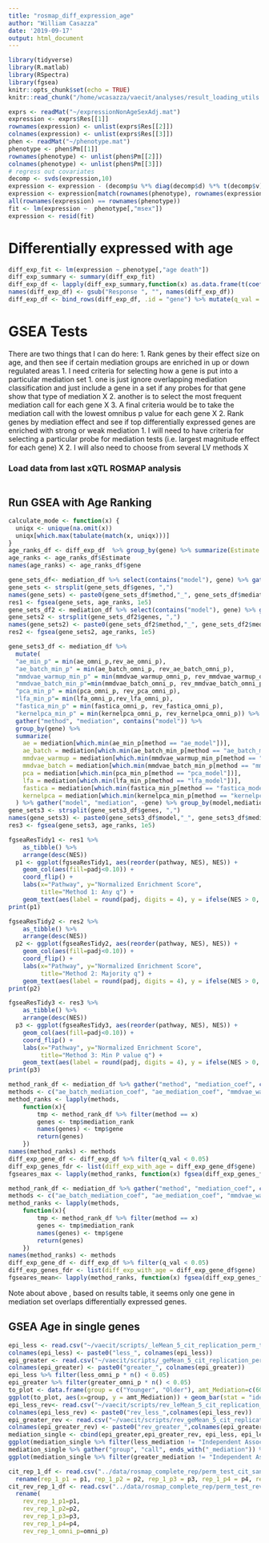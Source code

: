 ```yaml
---
title: "rosmap_diff_expression_age"
author: "William Casazza"
date: '2019-09-17'
output: html_document
---
```


```r
library(tidyverse)
library(R.matlab)
library(RSpectra)
library(fgsea)
knitr::opts_chunk$set(echo = TRUE)
knitr::read_chunk("/home/wcasazza/vaecit/analyses/result_loading_utils.R")
```


```r
exprs <- readMat("~/expressionNonAgeSexAdj.mat")
expression <- exprs$Res[[1]]
rownames(expression) <- unlist(exprs$Res[[2]])
colnames(expression) <- unlist(exprs$Res[[3]])
phen <- readMat("~/phenotype.mat")
phenotype <- phen$Pm[[1]]
rownames(phenotype) <- unlist(phen$Pm[[2]])
colnames(phenotype) <- unlist(phen$Pm[[3]])
# regress out covariates
decomp <- svds(expression,10)
expression <- expression - (decomp$u %*% diag(decomp$d) %*% t(decomp$v))
expression <- expression[match(rownames(phenotype), rownames(expression)),]
all(rownames(expression) == rownames(phenotype))
fit <- lm(expression ~  phenotype[,"msex"])
expression <- resid(fit)
```

# Differentially expressed with age
```r
diff_exp_fit <- lm(expression ~ phenotype[,"age death"])
diff_exp_summary <- summary(diff_exp_fit)
diff_exp_df <- lapply(diff_exp_summary,function(x) as.data.frame(t(coef(x)[1,])))
names(diff_exp_df) <- gsub("Response ", "", names(diff_exp_df))
diff_exp_df <- bind_rows(diff_exp_df, .id = "gene") %>% mutate(q_val = p.adjust(`Pr(>|t|)`, method = "BH"))
```

# GSEA Tests
There are two things that I can do here:
1. Rank genes by their effect size on age, and then see if certain mediation groups are enriched in up or down regulated areas
    1. I need criteria for selecting how a gene is put into a particular mediation set
        1. one is just ignore overlapping mediation classification and just include a gene in a set if any probes for that gene show that type of mediation X
        2. another is to select the most frequent mediation call for each gene X
        3. A final criteria would be to take the mediation call with the lowest omnibus p value for each gene X
2. Rank genes by mediation effect and see if top differentially expressed genes are enriched with strong or weak mediation
    1. I will need to have criteria for selecting a particular probe for mediation tests (i.e. largest magnitude effect for each gene) X
    2. I will also need to choose from several LV methods X

### Load data from last xQTL ROSMAP analysis
```r
```

## Run GSEA with Age Ranking
```r
calculate_mode <- function(x) {
  uniqx <- unique(na.omit(x))
  uniqx[which.max(tabulate(match(x, uniqx)))]
}
age_ranks_df <- diff_exp_df  %>% group_by(gene) %>% summarize(Estimate = Estimate[which.max(q_val)]) %>% select(gene, Estimate)
age_ranks <- age_ranks_df$Estimate
names(age_ranks) <- age_ranks_df$gene

gene_sets_df<- mediation_df %>% select(contains("model"), gene) %>% gather(key = "method", value = "mediation", contains("model")) %>% group_by(method,mediation) %>% summarise(genes = paste0(unique(gene),collapse=","))
gene_sets <- strsplit(gene_sets_df$genes, ",")
names(gene_sets) <- paste0(gene_sets_df$method,"_", gene_sets_df$mediation)
res1 <- fgsea(gene_sets, age_ranks, 1e5)
gene_sets_df2 <- mediation_df %>% select(contains("model"), gene) %>% gather(key = "method", value = "mediation", contains("model")) %>% group_by(method,gene) %>% summarize(mediation= calculate_mode(mediation)) %>% group_by(method,mediation)%>% summarise(genes = paste0(unique(gene),collapse=","))
gene_sets2 <- strsplit(gene_sets_df2$genes, ",")
names(gene_sets2) <- paste0(gene_sets_df2$method,"_", gene_sets_df2$mediation)
res2 <- fgsea(gene_sets2, age_ranks, 1e5)

gene_sets3_df <- mediation_df %>% 
  mutate(
  "ae_min_p" = min(ae_omni_p,rev_ae_omni_p),
  "ae_batch_min_p" = min(ae_batch_omni_p, rev_ae_batch_omni_p),
  "mmdvae_warmup_min_p" = min(mmdvae_warmup_omni_p, rev_mmdvae_warmup_omni_p),
  "mmdvae_batch_min_p"=min(mmdvae_batch_omni_p, rev_mmdvae_batch_omni_p),
  "pca_min_p" = min(pca_omni_p, rev_pca_omni_p),
  "lfa_min_p"= min(lfa_omni_p,rev_lfa_omni_p),
  "fastica_min_p" = min(fastica_omni_p, rev_fastica_omni_p),
  "kernelpca_min_p" = min(kernelpca_omni_p, rev_kernelpca_omni_p)) %>%
  gather("method", "mediation", contains("model")) %>%
  group_by(gene) %>%
  summarize(
    ae = mediation[which.min(ae_min_p[method == "ae_model"])],
    ae_batch = mediation[which.min(ae_batch_min_p[method == "ae_batch_model"])],
    mmdvae_warmup = mediation[which.min(mmdvae_warmup_min_p[method == "mmdvae_warmup_model"])],
    mmdvae_batch = mediation[which.min(mmdvae_batch_min_p[method == "mmdvae_batch_model"])],
    pca = mediation[which.min(pca_min_p[method == "pca_model"])],
    lfa = mediation[which.min(lfa_min_p[method == "lfa_model"])],
    fastica = mediation[which.min(fastica_min_p[method == "fastica_model"])],
    kernelpca = mediation[which.min(kernelpca_min_p[method == "kernelpca_model"])]
  ) %>% gather("model", "mediation", -gene) %>% group_by(model,mediation) %>% summarise(genes = paste0(gene,collapse = ","))
gene_sets3 <- strsplit(gene_sets3_df$genes, ",")
names(gene_sets3) <- paste0(gene_sets3_df$model,"_", gene_sets3_df$mediation)
res3 <- fgsea(gene_sets3, age_ranks, 1e5)
```

```r
fgseaResTidy1 <- res1 %>%
    as_tibble() %>%
    arrange(desc(NES))
  p1 <- ggplot(fgseaResTidy1, aes(reorder(pathway, NES), NES)) +
    geom_col(aes(fill=padj<0.10)) +
    coord_flip() +
    labs(x="Pathway", y="Normalized Enrichment Score",
         title="Method 1: Any q") + 
    geom_text(aes(label = round(padj, digits = 4), y = ifelse(NES > 0, -0.25, 0.25)),size = 3, position = position_identity())+theme_bw()
print(p1)

fgseaResTidy2 <- res2 %>%
    as_tibble() %>%
    arrange(desc(NES))
  p2 <- ggplot(fgseaResTidy2, aes(reorder(pathway, NES), NES)) +
    geom_col(aes(fill=padj<0.10)) +
    coord_flip() +
    labs(x="Pathway", y="Normalized Enrichment Score",
         title="Method 2: Majority q") + 
    geom_text(aes(label = round(padj, digits = 4), y = ifelse(NES > 0, -0.25, 0.25)),size = 3, position = position_identity())+theme_bw()
print(p2)

fgseaResTidy3 <- res3 %>%
    as_tibble() %>%
    arrange(desc(NES))
  p3 <- ggplot(fgseaResTidy3, aes(reorder(pathway, NES), NES)) +
    geom_col(aes(fill=padj<0.10)) +
    coord_flip() +
    labs(x="Pathway", y="Normalized Enrichment Score",
         title="Method 3: Min P value q") + 
    geom_text(aes(label = round(padj, digits = 4), y = ifelse(NES > 0, -0.25, 0.25)),size = 3, position = position_identity())+theme_bw()
print(p3)
```
```r
method_rank_df <- mediation_df %>% gather("method", "mediation_coef", contains("mediation")) %>% group_by(method,gene) %>% summarize(mediation_rank = max(mediation_coef))
methods <- c("ae_batch_mediation_coef", "ae_mediation_coef", "mmdvae_warmup_mediation_coef", "mmdvae_batch_mediation_coef", "pca_mediation_coef", "lfa_mediation_coef","fastica_mediation_coef", "kernelpca_mediation_coef")
method_ranks <- lapply(methods, 
    function(x){ 
        tmp <- method_rank_df %>% filter(method == x)
        genes <- tmp$mediation_rank
        names(genes) <- tmp$gene
        return(genes)
    })
names(method_ranks) <- methods
diff_exp_gene_df <- diff_exp_df %>% filter(q_val < 0.05)
diff_exp_genes_fdr <- list(diff_exp_with_age = diff_exp_gene_df$gene)
fgseares_max <- lapply(method_ranks, function(x) fgsea(diff_exp_genes_fdr,x, 1e5))

method_rank_df <- mediation_df %>% gather("method", "mediation_coef", contains("mediation")) %>% group_by(method,gene) %>% summarize(mediation_rank = mean(mediation_coef))
methods <- c("ae_batch_mediation_coef", "ae_mediation_coef", "mmdvae_warmup_mediation_coef", "mmdvae_batch_mediation_coef", "pca_mediation_coef", "lfa_mediation_coef","fastica_mediation_coef", "kernelpca_mediation_coef")
method_ranks <- lapply(methods, 
    function(x){ 
        tmp <- method_rank_df %>% filter(method == x)
        genes <- tmp$mediation_rank
        names(genes) <- tmp$gene
        return(genes)
    })
names(method_ranks) <- methods
diff_exp_gene_df <- diff_exp_df %>% filter(q_val < 0.05)
diff_exp_genes_fdr <- list(diff_exp_with_age = diff_exp_gene_df$gene)
fgseares_mean<- lapply(method_ranks, function(x) fgsea(diff_exp_genes_fdr,x, 1e5))
```
Note about above , based on results table, it seems only one gene in mediation set overlaps differentially expressed genes.

## GSEA Age in single genes
```r
epi_less <- read.csv("~/vaecit/scripts/_leMean_5_cit_replication_perm_test.csv")
colnames(epi_less) <- paste0("less_", colnames(epi_less))
epi_greater <- read.csv("~/vaecit/scripts/_geMean_5_cit_replication_perm_test.csv")
colnames(epi_greater) <- paste0("greater_", colnames(epi_greater))
epi_less %>% filter(less_omni_p * n() < 0.05)
epi_greater %>% filter(greater_omni_p * n() < 0.05)
to_plot <- data.frame(group = c("Younger", "Older"), amt_Mediation=c(604,805)) %>% mutate(group = factor(group, levels = c("Younger", "Older")))
ggplot(to_plot, aes(x=group, y = amt_Mediation)) + geom_bar(stat = "identity") + ggtitle("Epigenetic Mediation in Young Versus Old (single SNPs)") + theme_minimal()
epi_less_rev<- read.csv("~/vaecit/scripts/rev_leMean_5_cit_replication_perm_test.csv")
colnames(epi_less_rev) <- paste0("rev_less_",colnames(epi_less_rev))
epi_greater_rev <- read.csv("~/vaecit/scripts/rev_geMean_5_cit_replication_perm_test.csv")
colnames(epi_greater_rev) <- paste0("rev_greater_",colnames(epi_greater_rev))
mediation_single <- cbind(epi_greater,epi_greater_rev, epi_less, epi_less_rev) %>% mutate(greater_mediation = classify_p_value(greater_omni_p, rev_greater_omni_p, n()), less_mediation = classify_p_value(less_omni_p, rev_less_omni_p, n()))
ggplot(mediation_single %>% filter(less_mediation != "Independent Association"), aes(less_mediation)) + geom_histogram(stat = "count")
mediation_single %>% gather("group", "call", ends_with("_mediation")) %>% group_by(group,call) %>% summarize(n())
ggplot(mediation_single %>% filter(greater_mediation != "Independent Association"), aes(greater_mediation)) + geom_histogram(stat = "count")

```

```r
cit_rep_1_df <- read.csv("../data/rosmap_complete_rep/perm_test_cit_sanity_check_rep_1.csv") %>%
  rename(rep_1_p1 = p1, rep_1_p2 = p2, rep_1_p3 = p3, rep_1_p4 = p4, rep_1_omni_p = omni_p)
cit_rev_rep_1_df <- read.csv("../data/rosmap_complete_rep/perm_test_rev_cit_sanity_check_rep_1.csv") %>%
  rename(
    rev_rep_1_p1=p1,
    rev_rep_1_p2=p2,
    rev_rep_1_p3=p3,
    rev_rep_1_p4=p4, 
    rev_rep_1_omni_p=omni_p) 
```


